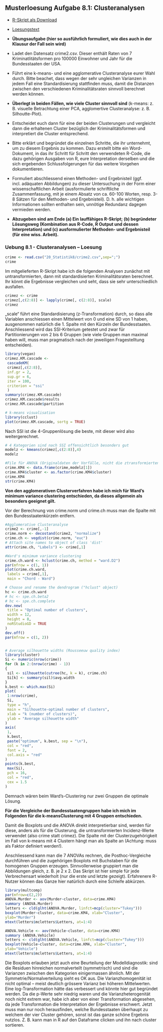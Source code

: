 
## Musterloesung Aufgabe 8.1: Clusteranalysen

- [R-Skript als Download](20_Statistik8/Loesung_8.1_v.03.R)
- [Loesungstext](20_Statistik8/Statistik_Loesungstext_8.1.pdf)


- **Übungsaufgabe (hier so ausführlich formuliert, wie dies auch in der Klausur der Fall sein wird)**

- Ladet den Datensatz crime2.csv. Dieser enthält Raten von 7   Kriminatlitätsformen pro 100000 Einwohner und Jahr für die Bundesstaaten der USA.
- Führt eine k-means- und eine agglomerative Clusteranalyse eurer Wahl durch. Bitte beachet, dass wegen der sehr ungleichen Varianzen in jedem Fall eine Standardisierung stattfinden muss, damit die Distanzen zwischen den verschiedenen Kriminalitätsraten sinnvoll berechnet werden können.
- **Überlegt in beiden Fällen, wie viele Cluster sinnvoll sind** (k-means: z. B. visuelle Betrachtung einer PCA, agglomertive Clusteranalyse: z. B. Silhoutte-Plot).
- Entscheidet euch dann für eine der beiden Clusterungen und vergleicht dann die
erhaltenen Cluster bezüglich der Kriminalitätsformen und interpretiert die Cluster entsprechend.
- Bitte erklärt und begründet die einzelnen Schritte, die ihr unternehmt, um zu diesem Ergebnis zu kommen. Dazu erstellt bitte ein Word-Dokument, in das ihr Schritt für Schritt den verwendeten R-Code, die dazu gehörigen Ausgaben von R, eure Interpretation derselben und die sich ergebenden Schlussfolgerungen für das weitere Vorgehen dokumentieren.
- Formuliert abschliessend einen Methoden- und Ergebnisteil (ggf. incl. adäquaten Abbildungen) zu dieser Untersuchung in der Form einer wissenschaftlichen Arbeit (ausformulierte schriftliche Zusammenfassung, mit je einem Absatz von ca. 60-100 Worten, resp. 3-8 Sätzen für den Methoden- und Ergebnisteil). D. h. alle wichtigen Informationen sollten enthalten sein, unnötige Redundanz dagegen vermieden werden.
- **Abzugeben sind am Ende (a) Ein lauffähiges R-Skript; (b) begründeter Lösungsweg (Kombination aus R-Code, R Output und dessen Interpretation) und (c) ausformulierter Methoden- und Ergebnisteil (für eine wiss. Arbeit).**


### Uebung 8.1 - Clusteranalysen -- Loesung

```r
crime <- read.csv("20_Statistik8/crime2.csv",sep=";")
crime
```

Im mitgelieferten R-Skript habe ich die folgenden Analysen zunächst mit untransformierten, dann mit standardisierten Kriminalitätsraten berechnet. Ihr könnt die Ergebnisse vergleichen und seht, dass sie sehr unterschiedlich ausfallen.

```r
crimez <- crime
crimez[,c(2:8)] <- lapply(crime[, c(2:8)], scale)
crimez
```

„scale“ führt eine Standardisierung (z-Transformation) durch, so dass alle Variablen anschiessen einen Mittelwert von 0 und eine SD von 1 haben, ausgenommen natürlich die 1. Spalte mit den Kürzeln der Bundesstaaten.
Anschliessend wird das SSI-Kriterium getestet und zwar für Partitionierungen von 2 bis 6 Gruppen (wie viele Gruppen man maximal haben will, muss man pragmatisch nach der jeweiligen Fragestelltung entscheiden).

```r
library(vegan)
crimez.KM.cascade <-
 cascadeKM(
 crimez[,c(2:8)],
 inf.gr = 2,
 sup.gr = 6,
 iter = 100,
 criterion = "ssi"
 )
summary(crimez.KM.cascade)
crimez.KM.cascade$results
crimez.KM.cascade$partition

# k-means visualisation
library(cclust)
plot(crimez.KM.cascade, sortg = TRUE)
```

Nach SSI ist die 4-Gruppenlösung die beste, mit dieser wird also weitergerechnet.

```r
# 4 Kategorien sind nach SSI offensichtlich besonders gut
modelz <- kmeans(crimez[,c(2:8)],4)
modelz

#File für ANOVA (Originaldaten der Vorfälle, nicht die ztransformierten)
crime.KM4 <- data.frame(crime,modelz[1])
crime.KM4$cluster <- as.factor(crime.KM4$cluster)
crime.KM4
str(crime.KM4)
```

**Von den agglomerativen Clusterverfahren habe ich mich für Ward’s minimum variance clustering entschieden, da dieses allgemein als besonders geeignet gilt.**

Vor der Berechnung von crime.norm und crime.ch muss man die Spalte mit den
Bundesstaatenkürzeln entfern.

```r
#Agglomerative Clusteranalyse
crime2 <- crime[,-1]
crime.norm <- decostand(crime2, "normalize")
crime.ch <- vegdist(crime.norm, "euc")
# Attach site names to object of class 'dist'
attr(crime.ch, "Labels") <- crime[,1]

#Ward's minimum variance clustering
crime.ch.ward <- hclust(crime.ch, method = "ward.D2")
par(mfrow = c(1, 1))
plot(crime.ch.ward,
 labels = crime[,1],
 main = "Chord - Ward")

# Choose and rename the dendrogram ("hclust" object)
hc <- crime.ch.ward
# hc <- spe.ch.beta2
# hc <- spe.ch.complete
dev.new(
 title = "Optimal number of clusters",
 width = 12,
 height = 8,
 noRStudioGD = TRUE
)
dev.off()
par(mfrow = c(1, 2))


# Average silhouette widths (Rousseeuw quality index)
library(cluster)
Si <- numeric(nrow(crime))
for (k in 2:(nrow(crime) - 1))
{
 sil <- silhouette(cutree(hc, k = k), crime.ch)
 Si[k] <- summary(sil)$avg.width
}
k.best <- which.max(Si)
plot(
 1:nrow(crime),
 Si,
 type = "h",
 main = "Silhouette-optimal number of clusters",
 xlab = "k (number of clusters)",
 ylab = "Average silhouette width"
)
axis(
 1,
 k.best,
 paste("optimum", k.best, sep = "\n"),
 col = "red",
 font = 2,
 col.axis = "red"
)
points(k.best,
 max(Si),
 pch = 16,
 col = "red",
 cex = 1.5
)
```

Demnach wären beim Ward’s-Clustering nur zwei Gruppen die optimale Lösung.

**Für die Vergleiche der Bundesstaatengruppen habe ich mich im Folgenden für die k-meansClusterung mit 4 Gruppen entschieden.**

Damit die Boxplots und die ANOVA direkt interpretierbar sind, werden für diese, anders als für die Clusterung, die untransformierten Incidenz-Werte verwendet (also crime statt crimez). Die Spalte mit der Clusterzugehörigkeit im Fall von k-means mit 4 Clustern hängt man als Spalte an (Achtung: muss als Faktor definiert werden!).

Anschliessend kann man die 7 ANOVAs rechnen, die Posthoc-Vergleiche durchführen und die zugehörigen Boxplots mit Buchstaben für die homogenen Gruppen erzeugen. Sinnvollerweise gruppiert man die Abbildungen gleich, z. B. je 2 x 2. Das Skript ist hier simple für jede Verbrechensart wiederholt (nur die erste und letzte gezeigt). Erfahrenere R-Nutzer können das Ganze hier natürlich durch eine Schleife abkürzen.

```r
library(multcomp)
par(mfrow=c(2,2))
ANOVA.Murder <- aov(Murder~cluster, data=crime.KM4)
summary (ANOVA.Murder)
letters <- cld(glht(ANOVA.Murder, linfct=mcp(cluster="Tukey")))
boxplot(Murder~cluster, data=crime.KM4, xlab="Cluster",
ylab="Murder")
mtext(letters$mcletters$Letters, at=1:4)

ANOVA.Vehicle <- aov(Vehicle~cluster, data=crime.KM4)
summary (ANOVA.Vehicle)
letters <- cld(glht(ANOVA.Vehicle, linfct=mcp(cluster="Tukey")))
boxplot(Vehicle~cluster, data=crime.KM4, xlab="Cluster",
ylab="Vehicle")
mtext(letters$mcletters$Letters, at=1:4)
```

Die Boxplots erlauben jetzt auch eine Beurteilung der Modelldiagnostik: sind die Residuen hinreichen normalverteilt (symmetrisch) und sind die Varianzen zwischen den Kategorien einigermassen ähnlich. Mit der Symmetrie/Normalverteilung sieht es OK aus. Die Varianzhomogenität ist nicht optimal – meist deutlich grössere Varianz bei höheren Mittelwerten. Eine log-Transformation hätte das verbessert und könnte hier gut begründet werden. Da die p-Werte sehr niedrig waren und die Varianzheterogenität noch nicht extrem war, habe ich aber von einer Transformation abgesehen, da jede Transformation die Interpretation der Ergebnisse erschwert. Jetzt muss man nur noch herausfinden, welche Bundesstaaten überhaupt zu welchem der vier
Cluster gehören, sonst ist das ganze schöne Ergebnis nutzlos. Z. B. kann man in R auf den Dataframe clicken und ihn nach cluster sortieren.
